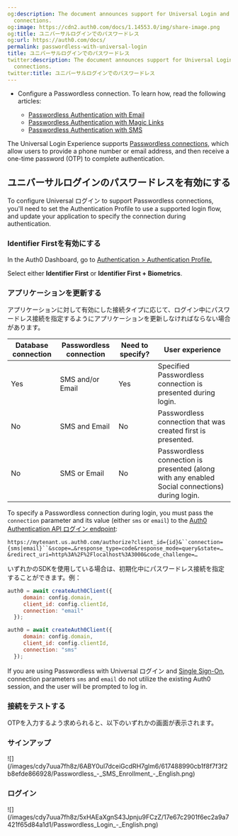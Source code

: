 ```yaml
---
og:description: The document announces support for Universal Login and Passwordless
  connections.
og:image: https://cdn2.auth0.com/docs/1.14553.0/img/share-image.png
og:title: ユニバーサルログインでのパスワードレス
og:url: https://auth0.com/docs/
permalink: passwordless-with-universal-login
title: ユニバーサルログインでのパスワードレス
twitter:description: The document announces support for Universal Login and Passwordless
  connections.
twitter:title: ユニバーサルログインでのパスワードレス
---
```


<Card title="Before you start">

* Configure a Passwordless connection. To learn how, read the following articles:

  + [Passwordless Authentication with Email](/docs/authenticate/passwordless/authentication-methods/email-otp)
  + [Passwordless Authentication with Magic Links](/docs/authenticate/passwordless/authentication-methods/email-magic-link)
  + [Passwordless Authentication with SMS](/docs/authenticate/passwordless/authentication-methods/sms-otp)

</Card>

The <Tooltip tip="Universal Login: Your application redirects to Universal Login, hosted on Auth0's Authorization Server, to verify a user's identity." cta="View Glossary" href="/docs/glossary?term=Universal+Login">Universal Login</Tooltip> Experience supports [Passwordless connections](/docs/authenticate/passwordless), which allow users to provide a phone number or email address, and then receive a one-time password (OTP) to complete authentication.

## ユニバーサルログインのパスワードレスを有効にする

To configure Universal ログイン to support <Tooltip tip="Passwordless: Form of authentication that does not rely on a password as the first factor." cta="View Glossary" href="/docs/glossary?term=Passwordless">Passwordless</Tooltip> connections, you'll need to set the Authentication Profile to use a supported login flow, and update your application to specify the connection during authentication.

### Identifier Firstを有効にする

In the <Tooltip tip="Auth0 Dashboard: Auth0's main product to configure your services." cta="View Glossary" href="/docs/glossary?term=Auth0+Dashboard">Auth0 Dashboard</Tooltip>, go to [Authentication > Authentication Profile.](https://manage.auth0.com/?/authentication-profiles)

Select either **Identifier First** or **Identifier First + Biometrics**.

### アプリケーションを更新する

アプリケーションに対して有効にした接続タイプに応じて、ログイン中にパスワードレス接続を指定するようにアプリケーションを更新しなければならない場合があります。

<table class="table"><thead>
<tr>
<th><strong>Database connection</strong></th>
<th><strong>Passwordless connection</strong></th>
<th><strong>Need to specify?</strong></th>
<th><strong>User experience</strong></th>
</tr>
</thead>
<tbody>
<tr>
<td>Yes</td>
<td>SMS and/or Email</td>
<td>Yes</td>
<td>Specified Passwordless connection is presented during login.</td>
</tr>
<tr>
<td>No</td>
<td>SMS and Email</td>
<td>No</td>
<td>Passwordless connection that was created first is presented.</td>
</tr>
<tr>
<td>No</td>
<td>SMS or Email</td>
<td>No</td>
<td>Passwordless connection is presented (along with any enabled Social connections) during login.</td>
</tr>
</tbody>
</table>

To specify a Passwordless connection during login, you must pass the `connection` parameter and its value (either `sms` or `email`) to the [Auth0 Authentication API ログイン endpoint](https://auth0.com/docs/api/authentication#login):

`https://mytenant.us.auth0.com/authorize?client_id={id}&``connection={sms|email}``&scope=…&response_type=code&response_mode=query&state=…&redirect_uri=http%3A%2F%2Flocalhost%3A3000&code_challenge=…`

いずれかのSDKを使用している場合は、初期化中にパスワードレス接続を指定することができます。例：

```js lines
auth0 = await createAuth0Client({
     domain: config.domain,
     client_id: config.clientId,
     connection: "email"
  });

auth0 = await createAuth0Client({
     domain: config.domain,
     client_id: config.clientId,
     connection: "sms"
  });
```






<Callout icon="file-lines" color="#0EA5E9" iconType="regular">

If you are using Passwordless with Universal ログイン and [Single Sign-On](/docs/authenticate/single-sign-on), connection parameters `sms` and `email` do not utilize the existing Auth0 session, and the user will be prompted to log in.

</Callout>

### 接続をテストする

OTPを入力するよう求められると、以下のいずれかの画面が表示されます。

### サインアップ

<Frame>![](/images/cdy7uua7fh8z/6ABY0ul7dceiGcdRH7glm6/617488990cb1f8f7f3f2b8efde866928/Passwordless_-_SMS_Enrollment_-_English.png)</Frame>

### ログイン

<Frame>![](/images/cdy7uua7fh8z/5xHAEaXgnS43Jpnju9FCzZ/17e67c2901f6ec2a9a7421f65d84a1d1/Passwordless_Login_-_English.png)</Frame>